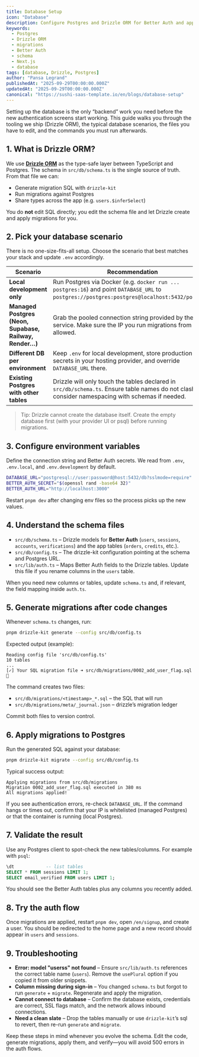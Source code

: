 ```yaml
---
title: Database Setup
icon: "Database"
description: Configure Postgres and Drizzle ORM for Better Auth and app tables.
keywords:
  - Postgres
  - Drizzle ORM
  - migrations
  - Better Auth
  - schema
  - Next.js
  - database
tags: [database, Drizzle, Postgres]
author: "Pansa Legrand"
publishedAt: "2025-09-29T00:00:00.000Z"
updatedAt: "2025-09-29T00:00:00.000Z"
canonical: "https://sushi-saas-template.io/en/blogs/database-setup"
---
```


Setting up the database is the only “backend” work you need before the new
authentication screens start working. This guide walks you through the tooling
we ship (Drizzle ORM), the typical database scenarios, the files you have to
edit, and the commands you must run afterwards.

## 1. What is Drizzle ORM?

We use **[Drizzle ORM](https://orm.drizzle.team/)** as the type-safe layer
between TypeScript and Postgres. The schema in `src/db/schema.ts` is the single
source of truth. From that file we can:

- Generate migration SQL with `drizzle-kit`
- Run migrations against Postgres
- Share types across the app (e.g. `users.$inferSelect`)

You do **not** edit SQL directly; you edit the schema file and let Drizzle create
and apply migrations for you.

## 2. Pick your database scenario

There is no one-size-fits-all setup. Choose the scenario that best matches your
stack and update `.env` accordingly.

| Scenario | Recommendation |
| --- | --- |
| **Local development only** | Run Postgres via Docker (e.g. `docker run ... postgres:16`) and point `DATABASE_URL` to `postgres://postgres:postgres@localhost:5432/postgres`. |
| **Managed Postgres (Neon, Supabase, Railway, Render…)** | Grab the pooled connection string provided by the service. Make sure the IP you run migrations from is allowed. |
| **Different DB per environment** | Keep `.env` for local development, store production secrets in your hosting provider, and override `DATABASE_URL` there. |
| **Existing Postgres with other tables** | Drizzle will only touch the tables declared in `src/db/schema.ts`. Ensure table names do not clash and consider namespacing with schemas if needed. |

> Tip: Drizzle cannot create the database itself. Create the empty database
> first (with your provider UI or psql) before running migrations.

## 3. Configure environment variables

Define the connection string and Better Auth secrets. We read from `.env`,
`.env.local`, and `.env.development` by default.

```bash  title=".env"
DATABASE_URL="postgresql://user:password@host:5432/db?sslmode=require"
BETTER_AUTH_SECRET="$(openssl rand -base64 32)"
BETTER_AUTH_URL="http://localhost:3000"
```

Restart `pnpm dev` after changing env files so the process picks up the new
values.

## 4. Understand the schema files

- `src/db/schema.ts` – Drizzle models for **Better Auth** (`users`, `sessions`,
  `accounts`, `verifications`) and the app tables (`orders`, `credits`, etc.).
- `src/db/config.ts` – The drizzle-kit configuration pointing at the schema and
  Postgres URL.
- `src/lib/auth.ts` – Maps Better Auth fields to the Drizzle tables. Update this
  file if you rename columns in the `users` table.

When you need new columns or tables, update `schema.ts` and, if relevant, the
field mapping inside `auth.ts`.

## 5. Generate migrations after code changes

Whenever `schema.ts` changes, run:

```bash
pnpm drizzle-kit generate --config src/db/config.ts
```

Expected output (example):

```
Reading config file 'src/db/config.ts'
10 tables
...
[✓] Your SQL migration file ➜ src/db/migrations/0002_add_user_flag.sql 🚀
```

The command creates two files:

- `src/db/migrations/<timestamp>_*.sql` – the SQL that will run
- `src/db/migrations/meta/_journal.json` – drizzle’s migration ledger

Commit both files to version control.

## 6. Apply migrations to Postgres

Run the generated SQL against your database:

```bash
pnpm drizzle-kit migrate --config src/db/config.ts
```

Typical success output:

```
Applying migrations from src/db/migrations
Migration 0002_add_user_flag.sql executed in 380 ms
All migrations applied!
```

If you see authentication errors, re-check `DATABASE_URL`. If the command hangs
or times out, confirm that your IP is whitelisted (managed Postgres) or that the
container is running (local Postgres).

## 7. Validate the result

Use any Postgres client to spot-check the new tables/columns. For example with
`psql`:

```sql
\dt            -- list tables
SELECT * FROM sessions LIMIT 1;
SELECT email_verified FROM users LIMIT 1;
```

You should see the Better Auth tables plus any columns you recently added.

## 8. Try the auth flow

Once migrations are applied, restart `pnpm dev`, open `/en/signup`, and create a
user. You should be redirected to the home page and a new record should appear
in `users` and `sessions`.

## 9. Troubleshooting

- **Error: model "userss" not found** – Ensure `src/lib/auth.ts` references the
  correct table name (`users`). Remove the `usePlural` option if you copied it
  from older snippets.
- **Column missing during sign-in** – You changed `schema.ts` but forgot to run
  `generate` + `migrate`. Regenerate and apply the migration.
- **Cannot connect to database** – Confirm the database exists, credentials are
  correct, SSL flags match, and the network allows inbound connections.
- **Need a clean slate** – Drop the tables manually or use `drizzle-kit`’s sql
  to revert, then re-run `generate` and `migrate`.

Keep these steps in mind whenever you evolve the schema. Edit the code, generate
migrations, apply them, and verify—you will avoid 500 errors in the auth flows.
